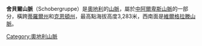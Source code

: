{{Infobox mountain range
| name = 舍貝爾山脈
| native_name = {{lang|de|Schobergruppe}}
| photo = 1024 Kaiser-Franz-Josefs-Höhe vom Gamsgrubenweg aus-3049.jpg
| photo_caption = 
| country = {{AUT}}
| state = [[蒂羅爾州|蒂羅爾州]]
| state1 = [[克恩頓州|克恩頓州]]
| parent = [[高地陶恩山脈|高地陶恩山脈]]
| highest = [[佩策克山|佩策克山]]
| elevation_m = 3283
| coordinates = {{coord|46|56|54|N|12|48|15|E|type:mountain_scale:100000|format=dms|display=inline,title}}
| map_image=Alps location map (Schobergruppe).png
| map_caption=图中红色区域
}}
'''舍貝爾山脈'''（Schobergruppe）是[[奧地利|奧地利]]的[[山脈|山脈]]，屬於[[中阿爾卑斯山脈|中阿爾卑斯山脈]]的一部分，橫跨[[蒂羅爾州|蒂羅爾州]]和[[克恩頓州|克恩頓州]]，最高點海拔高度3,283米，西南面是[[維爾格拉滕山脈|維爾格拉滕山脈]]。

{{commonscat}}
{{Austria-geo-stub}}
[[Category:奧地利山脈|Category:奧地利山脈]]